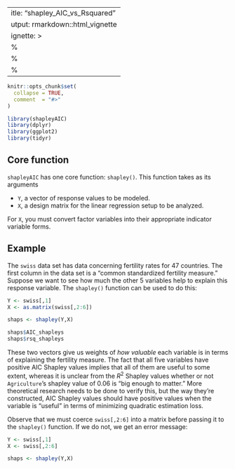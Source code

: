  ---
title: "shapley_AIC_vs_Rsquared"
output: rmarkdown::html_vignette
vignette: >
  %\VignetteIndexEntry{shapley_AIC_vs_Rsquared}
  %\VignetteEngine{knitr::rmarkdown}
  %\VignetteEncoding{UTF-8}
---

```r
knitr::opts_chunk$set(
  collapse = TRUE,
  comment  = "#>"
)
```

```r
library(shapleyAIC)
library(dplyr)
library(ggplot2)
library(tidyr)
```

## Core function 

`shapleyAIC` has one core function: `shapley()`. This function takes as its arguments

* `Y`, a vector of response values to be modeled. 
* `X`, a design matrix for the linear regression setup to be analyzed. 

For `X`, you must convert factor variables into their appropriate indicator variable forms. 

## Example

The `swiss` data set has data concerning fertility rates for 47 countries. The first column in the data set is a "common standardized fertility measure." Suppose we want to see how much the other 5 variables help to explain this response variable. The `shapley()` function can be used to do this:

```r
Y <- swiss[,1]
X <- as.matrix(swiss[,2:6])

shaps <- shapley(Y,X)

shaps$AIC_shapleys
shaps$rsq_shapleys
```

These two vectors give us weights of *how valuable* each variable is in terms of explaining the fertility measure. The fact that all five variables have positive AIC Shapley values implies that all of them are useful to some extent, whereas it is unclear from the $R^2$ Shapley values whether or not `Agriculture`'s shapley value of 0.06 is "big enough to matter." More theoretical research needs to be done to verify this, but the way they're constructed, AIC Shapley values should have positive values when the variable is "useful" in terms of minimizing quadratic estimation loss. 

Observe that we must coerce `swiss[,2:6]` into a matrix before passing it to the `shapley()` function. If we do not, we get an error message:

```r
Y <- swiss[,1]
X <- swiss[,2:6]

shaps <- shapley(Y,X)
```

